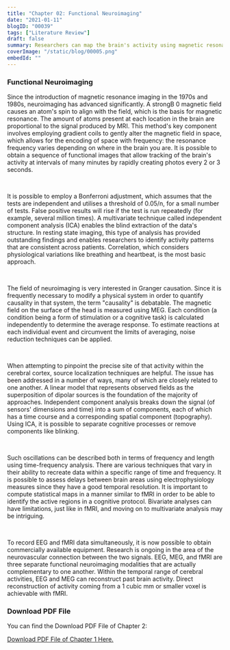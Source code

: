 ```yaml
---
title: "Chapter 02: Functional Neuroimaging"
date: "2021-01-11"
blogID: "00039"
tags: ["Literature Review"]
draft: false
summary: Researchers can map the brain's activity using magnetic resonance imaging. A series of functional pictures that allow for tracking of brain activity at intervals of several minutes can be obtained. The neuroimaging modalities of electroencephalography (EEG) and magnetic electrophysiology (MEG) are truly complementary to one another. Commercially available technology is now available to simultaneously record EEG and fMRI data. The relationship between the two signals is still being studied.
coverImage: "/static/blog/00005.png"
embedId: ""
---
```


### Functional Neuroimaging

Since the introduction of magnetic resonance imaging in the 1970s and 1980s, neuroimaging has advanced significantly. A strongB 0 magnetic field causes an atom's spin to align with the field, which is the basis for magnetic resonance. The amount of atoms present at each location in the brain are proportional to the signal produced by MRI. This method's key component involves employing gradient coils to gently alter the magnetic field in space, which allows for the encoding of space with frequency: the resonance frequency varies depending on where in the brain you are. It is possible to obtain a sequence of functional images that allow tracking of the brain's activity at intervals of many minutes by rapidly creating photos every 2 or 3 seconds.

<br />

It is possible to employ a Bonferroni adjustment, which assumes that the tests are independent and utilises a threshold of 0.05/n, for a small number of tests. False positive results will rise if the test is run repeatedly (for example, several million times). A multivariate technique called independent component analysis (ICA) enables the blind extraction of the data's structure. In resting state imaging, this type of analysis has provided outstanding findings and enables researchers to identify activity patterns that are consistent across patients. Correlation, which considers physiological variations like breathing and heartbeat, is the most basic approach.

<br />

The field of neuroimaging is very interested in Granger causation. Since it is frequently necessary to modify a physical system in order to quantify causality in that system, the term "causality" is debatable. The magnetic field on the surface of the head is measured using MEG. Each condition (a condition being a form of stimulation or a cognitive task) is calculated independently to determine the average response. To estimate reactions at each individual event and circumvent the limits of averaging, noise reduction techniques can be applied.

<br />

When attempting to pinpoint the precise site of that activity within the cerebral cortex, source localization techniques are helpful. The issue has been addressed in a number of ways, many of which are closely related to one another. A linear model that represents observed fields as the superposition of dipolar sources is the foundation of the majority of approaches. Independent component analysis breaks down the signal (of sensors' dimensions and time) into a sum of components, each of which has a time course and a corresponding spatial component (topography). Using ICA, it is possible to separate cognitive processes or remove components like blinking.

<br />

Such oscillations can be described both in terms of frequency and length using time-frequency analysis. There are various techniques that vary in their ability to recreate data within a specific range of time and frequency. It is possible to assess delays between brain areas using electrophysiology measures since they have a good temporal resolution. It is important to compute statistical maps in a manner similar to fMRI in order to be able to identify the active regions in a cognitive protocol. Bivariate analyses can have limitations, just like in fMRI, and moving on to multivariate analysis may be intriguing.

<br />

To record EEG and fMRI data simultaneously, it is now possible to obtain commercially available equipment. Research is ongoing in the area of the neurovascular connection between the two signals. EEG, MEG, and fMRI are three separate functional neuroimaging modalities that are actually complementary to one another. Within the temporal range of cerebral activities, EEG and MEG can reconstruct past brain activity. Direct reconstruction of activity coming from a 1 cubic mm or smaller voxel is achievable with fMRI.

### Download PDF File

You can find the Download PDF File of Chapter 2:

<a href='/static/blog/00039_1.pdf' download>
 Download PDF File of Chapter 1 Here.
</a>
